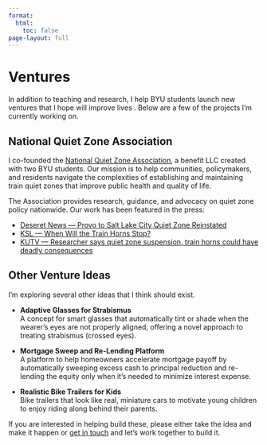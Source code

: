 ```yaml
---
format:
  html:
    toc: false
page-layout: full
---
```


# Ventures

In addition to teaching and research, I help BYU students launch new ventures that I hope will improve lives . Below are a few of the projects I’m currently working on.

## National Quiet Zone Association

I co-founded the [National Quiet Zone Association](https://www.quietzones.us/), a benefit LLC created with two BYU students. Our mission is to help communities, policymakers, and residents navigate the complexities of establishing and maintaining train quiet zones that improve public health and quality of life.

The Association provides research, guidance, and advocacy on quiet zone policy nationwide. Our work has been featured in the press:

- [Deseret News — Provo to Salt Lake City Quiet Zone Reinstated](https://www.deseret.com/utah/2025/01/05/provo-salt-lake-city-quiet-zone-reinstated/)
- [KSL — When Will the Train Horns Stop?](https://www.ksl.com/article/51154610/when-will-the-train-horns-stop-utahns-vent-as-cities-race-to-reestablish-quiet-zones)
- [KUTV — Researcher says quiet zone suspension, train horns could have deadly consequences](https://kutv.com/news/2news-investigates/researcher-says-quiet-zone-suspension-and-train-horns-could-have-deadly-consequences)


## Other Venture Ideas

I’m exploring several other ideas that I think should exist. 

- **Adaptive Glasses for Strabismus**  
  A concept for smart glasses that automatically tint or shade when the wearer’s eyes are not properly aligned, offering a novel approach to treating strabismus (crossed eyes).

- **Mortgage Sweep and Re-Lending Platform**  
  A platform to help homeowners accelerate mortgage payoff by automatically sweeping excess cash to principal reduction and re-lending the equity only when it's needed to minimize interest expense.

- **Realistic Bike Trailers for Kids**  
  Bike trailers that look like real, miniature cars to motivate young children to enjoy riding along behind their parents.

If you are interested in helping build these, please either take the idea and make it happen or [get in touch](mailto:scott.murff@byu.edu) and let's work together to build it.
